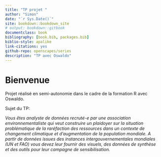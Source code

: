 ```yaml
---
title: "TP projet "
author: "Simon"
date: "`r Sys.Date()`"
site: bookdown::bookdown_site
# output: bookdown::gitbook
documentclass: book
bibliography: [book.bib, packages.bib]
biblio-style: apalike
link-citations: yes
github-repo: openscapes/series
description: "TP avec Oswaldo"
---
```


# Bienvenue

Projet réalisé en semi-autonomie dans le cadre de la formation R avec Oswaldo.

Sujet du TP:

*Vous êtes analyste de données recruté-e par une association environnementaliste qui veut construire un plaidoyer sur la situation problématique de la raréfaction des ressources dans un contexte de changement climatique et d'augmentation de la population mondiale. A partir de données issues des instances intergouvernementales mondiales (UN et FAO) vous devez leur fournir des visuels, des données de synthèse et des outils pour leur campagne de sensibilisation.*



